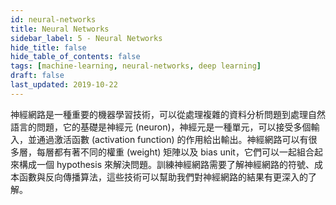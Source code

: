 ```yaml
---
id: neural-networks
title: Neural Networks
sidebar_label: 5 - Neural Networks
hide_title: false
hide_table_of_contents: false
tags: [machine-learning, neural-networks, deep learning]
draft: false
last_updated: 2019-10-22
---
```


神經網路是一種重要的機器學習技術，可以從處理複雜的資料分析問題到處理自然語言的問題，它的基礎是神經元 (neuron)，神經元是一種單元，可以接受多個輸入，並通過激活函數 (activation function) 的作用給出輸出。神經網路可以有很多層，每層都有著不同的權重 (weight) 矩陣以及 bias unit，它們可以一起組合起來構成一個 hypothesis 來解決問題。訓練神經網路需要了解神經網路的符號、成本函數與反向傳播算法，這些技術可以幫助我們對神經網路的結果有更深入的了解。


<DocCardList />
